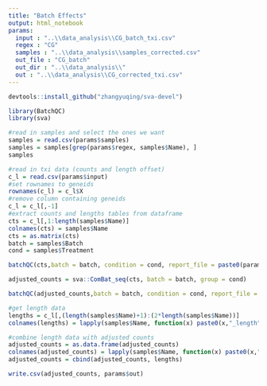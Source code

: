 ```yaml
---
title: "Batch Effects"
output: html_notebook
params:
  input : "..\\data_analysis\\CG_batch_txi.csv"
  regex : "CG"
  samples : "..\\data_analysis\\samples_corrected.csv"
  out_file : "CG_batch"
  out_dir : "..\\data_analysis\\"
  out : "..\\data_analysis\\CG_corrected_txi.csv"
---
```



```r
devtools::install_github("zhangyuqing/sva-devel")
```


```r
library(BatchQC)
library(sva)
```

```r
#read in samples and select the ones we want
samples = read.csv(params$samples)
samples = samples[grep(params$regex, samples$Name), ]
samples
```


```r
#read in txi data (counts and length offset)
c_l = read.csv(params$input)
#set rownames to geneids
rownames(c_l) = c_l$X
#remove column containing geneids
c_l = c_l[,-1]
#extract counts and lengths tables from dataframe
cts = c_l[,1:length(samples$Name)]
colnames(cts) = samples$Name
cts = as.matrix(cts)
batch = samples$Batch
cond = samples$Treatment
```

```r
batchQC(cts,batch = batch, condition = cond, report_file = paste0(params$out_file, "_raw.html"), report_dir = params$out_dir)
```

```r
adjusted_counts = sva::ComBat_seq(cts, batch = batch, group = cond)
```

```r
batchQC(adjusted_counts,batch = batch, condition = cond, report_file = paste0(params$out_file, "_corrected.html"), report_dir = params$out_dir)
```


```r
#get length data
lengths = c_l[,(length(samples$Name)+1):(2*length(samples$Name))]
colnames(lengths) = lapply(samples$Name, function(x) paste0(x,"_length"))

#combine length data with adjusted counts
adjusted_counts = as.data.frame(adjusted_counts)
colnames(adjusted_counts) = lapply(samples$Name, function(x) paste0(x,"_counts"))
adjusted_counts = cbind(adjusted_counts, lengths)
```

```r
write.csv(adjusted_counts, params$out)
```






















